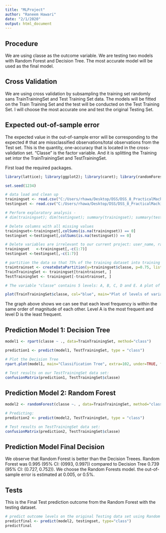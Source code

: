 ```yaml
---
title: "MLProject"
author: "Raneem Hawari"
date: "2/1/2020"
output: html_document
---
```


## Procedure

We are using classe as the outcome variable. We are testing two models with Random Forest and Decision Tree. The most accurate model will be used as the final model.

## Cross Validation

We are using cross validation by subsampling the training set randomly sans TrainTrainingSet and Test Training Set data. The models will be fitted on the Train Training Set and the test will be conducted on the Test Training Set. I will choose the most accurate one and test the original Testing Set. 

## Expected out-of-sample error

The expected value in the out-of-sample error will be corresponding to  the expected # that are missclassified observations/total observations from the Test set. This is the quantity, one-accuracy that is located in the cross-validation set.
"Classe" is the factor variable. And it is splitting the Training set intor the TrainTrainingSet and TestTrainingSet. 

First load the required packages.
```r
library(lattice); library(ggplot2); library(caret); library(randomForest); library(rpart); library(rpart.plot);
```

```r
set.seed(1234)

# data load and clean up
trainingset <- read.csv("C:/Users/rhawa/Desktop/DSS/DSS_8_PracticalMachineLearning/Week4/pml-traininig.csv", na.strings=c("NA","#DIV/0!", ""))
testingset <- read.csv("C:/Users/rhawa/Desktop/DSS/DSS_8_PracticalMachineLearning/Week4/pml-testing.csv", na.strings=c("NA","#DIV/0!", ""))

# Perform exploratory analysis - 
# dim(trainingset); dim(testingset); summary(trainingset); summary(testingset); str(trainingset); str(testingset); head(trainingset); head(testingset);               

# Delete columns with all missing values
trainingset<-trainingset[,colSums(is.na(trainingset)) == 0]
testingset <-testingset[,colSums(is.na(testingset)) == 0]

# Delete variables are irrelevant to our current project: user_name, raw_timestamp_part_1, raw_timestamp_part_,2 cvtd_timestamp, new_window, and  num_window (columns 1 to 7). 
trainingset   <-trainingset[,-c(1:7)]
testingset <-testingset[,-c(1:7)]

# partition the data so that 75% of the training dataset into training and the remaining 25% to testing
traintrainset <- createDataPartition(y=trainingset$classe, p=0.75, list=FALSE)
TrainTrainingSet <- trainingset[traintrainset, ] 
TestTrainingSet <- trainingset[-traintrainset, ]

# The variable "classe" contains 5 levels: A, B, C, D and E. A plot of the outcome variable will allow us to see the frequency of each levels in the TrainTrainingSet data set and # compare one another.

plot(TrainTrainingSet$classe, col="blue", main="Plot of levels of variable classe within the TrainTrainingSet data set", xlab="classe", ylab="Frequency")
```

The graph above shows we can see that each level frequency is within the same order of magnitude of each other. Level A is the most frequent and level D is the least frequent.

## Prediction Model 1: Decision Tree

```r
model1 <- rpart(classe ~ ., data=TrainTrainingSet, method="class")

prediction1 <- predict(model1, TestTrainingSet, type = "class")

# Plot the Decision Tree
rpart.plot(model1, main="Classification Tree", extra=102, under=TRUE, faclen=0)
```

```r
# Test results on our TestTrainingSet data set:
confusionMatrix(prediction1, TestTrainingSet$classe)
```

## Prediction Model 2: Random Forest

```r
model2 <- randomForest(classe ~. , data=TrainTrainingSet, method="class")

# Predicting:
prediction2 <- predict(model2, TestTrainingSet, type = "class")

# Test results on TestTrainingSet data set:
confusionMatrix(prediction2, TestTrainingSet$classe)
```

## Prediction Model Final Decision

We observe that Random Forest is better than the Decision Treees. Random Forest was 0.995 (95% CI: (0993, 0.997)) compared to Decision Tree 0.739 (95% CI: (0.727, 0.752)). We choose the Random Forests model. the out-of-sample error is estimated at 0.005, or 0.5%.

## Tests

This is the Final Test prediction outcome from the Random Forest with the testing dataset.

```r
# predict outcome levels on the original Testing data set using Random Forest algorithm
predictfinal <- predict(model2, testingset, type="class")
predictfinal
```


